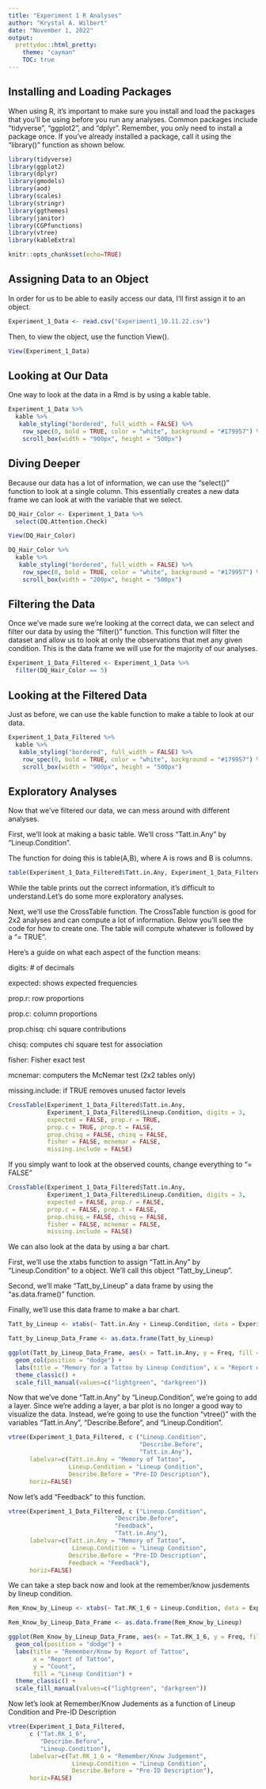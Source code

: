 ```yaml
---
title: "Experiment 1 R Analyses"
author: "Krystal A. Wilbert"
date: "November 1, 2022"
output: 
  prettydoc::html_pretty:
    theme: "cayman"
    TOC: true
---
```


## Installing and Loading Packages

When using R, it's important to make sure you install and load the packages that you'll be using before you run any analyses. Common packages include "tidyverse", "ggplot2", and "dplyr". Remember, you only need to install a package once. If you've already installed a package, call it using the "library()" function as shown below.

```r
library(tidyverse)
library(ggplot2)
library(dplyr)
library(gmodels)
library(aod)
library(scales)
library(stringr)
library(ggthemes)
library(janitor)
library(CGPfunctions)
library(vtree)
library(kableExtra)
```

```r
knitr::opts_chunk$set(echo=TRUE)
```

## Assigning Data to an Object

In order for us to be able to easily access our data, I'll first assign it to an object.

```r
Experiment_1_Data <- read.csv("Experiment1_10.11.22.csv")
```

Then, to view the object, use the function View().

```r
View(Experiment_1_Data)
```

## Looking at Our Data

One way to look at the data in a Rmd is by using a kable table.


```r
Experiment_1_Data %>%
  kable %>%
   kable_styling("bordered", full_width = FALSE) %>%
    row_spec(0, bold = TRUE, color = "white", background = "#179957") %>%
    scroll_box(width = "900px", height = "500px")
```


## Diving Deeper

Because our data has a lot of information, we can use the "select()" function to look at a single column. This essentially creates a new data frame we can look at with the variable that we select.

```r
DQ_Hair_Color <- Experiment_1_Data %>%
  select(DQ.Attention.Check)

View(DQ_Hair_Color)

DQ_Hair_Color %>%
  kable %>%
   kable_styling("bordered", full_width = FALSE) %>%
    row_spec(0, bold = TRUE, color = "white", background = "#179957") %>%
    scroll_box(width = "200px", height = "500px")
```


## Filtering the Data

Once we've made sure we're looking at the correct data, we can select and filter our data by using the "filter()" function. This function will filter the dataset and allow us to look at only the observations that met any given condition. This is the data frame we will use for the majority of our analyses.

```r
Experiment_1_Data_Filtered <- Experiment_1_Data %>%
  filter(DQ_Hair_Color == 5)
```

## Looking at the Filtered Data

Just as before, we can use the kable function to make a table to look at our data.

```r
Experiment_1_Data_Filtered %>%
  kable %>%
   kable_styling("bordered", full_width = FALSE) %>%
    row_spec(0, bold = TRUE, color = "white", background = "#179957") %>%
    scroll_box(width = "900px", height = "500px")
```


## Exploratory Analyses

Now that we've filtered our data, we can mess around with different analyses.

First, we'll look at making a basic table. We'll cross "Tatt.in.Any" by "Lineup.Condition".

The function for doing this is table(A,B), where A is rows and B is columns.

```r
table(Experiment_1_Data_Filtered$Tatt.in.Any, Experiment_1_Data_Filtered$Lineup.Condition)
```

While the table prints out the correct information, it's difficult to understand.Let's do some more exploratory analyses.

Next, we'll use the CrossTable function. The CrossTable function is good for 2x2 analyses and can compute a lot of information. Below you'll see the code for how to create one. The table will compute whatever is followed by a "= TRUE".

Here's a guide on what each aspect of the function means:

digits: # of decimals

expected: shows expected frequencies

prop.r: row proportions

prop.c: column proportions

prop.chisq: chi square contributions

chisq: computes chi square test for association

fisher: Fisher exact test

mcnemar: computers the McNemar test (2x2 tables only)

missing.include: if TRUE removes unused factor levels

```r
CrossTable(Experiment_1_Data_Filtered$Tatt.in.Any, 
           Experiment_1_Data_Filtered$Lineup.Condition, digits = 3,
           expected = FALSE, prop.r = TRUE, 
           prop.c = TRUE, prop.t = FALSE, 
           prop.chisq = FALSE, chisq = FALSE,
           fisher = FALSE, mcnemar = FALSE, 
           missing.include = FALSE)
```

If you simply want to look at the observed counts, change everything to "= FALSE"

```r
CrossTable(Experiment_1_Data_Filtered$Tatt.in.Any, 
           Experiment_1_Data_Filtered$Lineup.Condition, digits = 3,
           expected = FALSE, prop.r = FALSE, 
           prop.c = FALSE, prop.t = FALSE, 
           prop.chisq = FALSE, chisq = FALSE,
           fisher = FALSE, mcnemar = FALSE, 
           missing.include = FALSE)
```


We can also look at the data by using a bar chart.
 
First, we'll use the xtabs function to assign "Tatt.in.Any" by "Lineup.Condition" to a object. We'll call this object "Tatt_by_Lineup".

Second, we'll make "Tatt_by_Lineup" a data frame by using the "as.data.frame()" function.

Finally, we'll use this data frame to make a bar chart.

```r
Tatt_by_Lineup <- xtabs(~ Tatt.in.Any + Lineup.Condition, data = Experiment_1_Data_Filtered)

Tatt_by_Lineup_Data_Frame <- as.data.frame(Tatt_by_Lineup)

ggplot(Tatt_by_Lineup_Data_Frame, aes(x = Tatt.in.Any, y = Freq, fill = Lineup.Condition)) +
  geom_col(position = "dodge") +
  labs(title = "Memory for a Tattoo by Lineup Condition", x = "Report of Tattoo", y = "Count", fill = "Lineup Condition") +
  theme_classic() +
  scale_fill_manual(values=c("lightgreen", "darkgreen"))
```

Now that we've done "Tatt.in.Any" by "Lineup.Condition", we're going to add a layer. Since we're adding a layer, a bar plot is no longer a good way to visualize the data. Instead, we're going to use the function "vtree()" with the variables "Tatt.in.Any", "Describe.Before", and "Lineup.Condition".

```r
vtree(Experiment_1_Data_Filtered, c ("Lineup.Condition", 
                                     "Describe.Before", 
                                     "Tatt.in.Any"), 
      labelvar=c(Tatt.in.Any = "Memory of Tattoo", 
                 Lineup.Condition = "Lineup Condition", 
                 Describe.Before = "Pre-ID Description"), 
      horiz=FALSE)
```

Now let's add "Feedback" to this function.

```r
vtree(Experiment_1_Data_Filtered, c ("Lineup.Condition",
                              "Describe.Before",
                              "Feedback",
                              "Tatt.in.Any"), 
      labelvar=c(Tatt.in.Any = "Memory of Tattoo", 
                  Lineup.Condition = "Lineup Condition", 
                 Describe.Before = "Pre-ID Description", 
                 Feedback = "Feedback"), 
      horiz=FALSE)
```

We can take a step back now and look at the remember/know jusdements by lineup condition.

```r
Rem_Know_by_Lineup <- xtabs(~ Tat.RK_1_6 + Lineup.Condition, data = Experiment_1_Data_Filtered)

Rem_Know_by_Lineup_Data_Frame <- as.data.frame(Rem_Know_by_Lineup)

ggplot(Rem_Know_by_Lineup_Data_Frame, aes(x = Tat.RK_1_6, y = Freq, fill = Lineup.Condition), na.rm=TRUE) +
  geom_col(position = "dodge") +
  labs(title = "Remember/Know by Report of Tattoo", 
       x = "Report of Tattoo", 
       y = "Count", 
       fill = "Lineup Condition") +
  theme_classic() +
  scale_fill_manual(values=c("lightgreen", "darkgreen"))
```

Now let's look at Remember/Know Judements as a function of Lineup Condition and Pre-ID Description
```r
vtree(Experiment_1_Data_Filtered, 
      c ("Tat.RK_1_6", 
         "Describe.Before", 
         "Lineup.Condition"), 
      labelvar=c(Tat.RK_1_6 = "Remember/Know Judgement", 
                  Lineup.Condition = "Lineup Condition", 
                  Describe.Before = "Pre-ID Description"), 
      horiz=FALSE)
```
